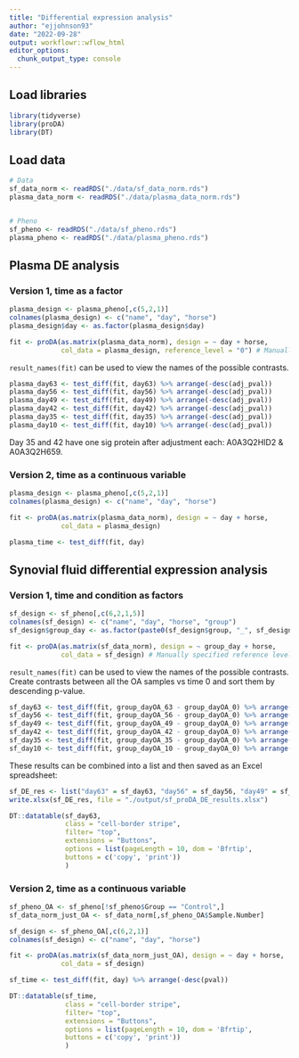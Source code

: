 ```yaml
---
title: "Differential expression analysis"
author: "ejjohnson93"
date: "2022-09-28"
output: workflowr::wflow_html
editor_options:
  chunk_output_type: console
---
```


## Load libraries

```r

library(tidyverse)
library(proDA)
library(DT)

```


## Load data

```r

# Data
sf_data_norm <- readRDS("./data/sf_data_norm.rds")
plasma_data_norm <- readRDS("./data/plasma_data_norm.rds")


# Pheno
sf_pheno <- readRDS("./data/sf_pheno.rds")
plasma_pheno <- readRDS("./data/plasma_pheno.rds")

```


## Plasma DE analysis 

### Version 1, time as a factor 

```r

plasma_design <- plasma_pheno[,c(5,2,1)]
colnames(plasma_design) <- c("name", "day", "horse")
plasma_design$day <- as.factor(plasma_design$day)

```



```r

fit <- proDA(as.matrix(plasma_data_norm), design = ~ day + horse, 
             col_data = plasma_design, reference_level = "0") # Manually specified reference level but confirmed its 0 by default

```


`result_names(fit)` can be used to view the names of the possible contrasts. 

```r

plasma_day63 <- test_diff(fit, day63) %>% arrange(-desc(adj_pval))
plasma_day56 <- test_diff(fit, day56) %>% arrange(-desc(adj_pval))
plasma_day49 <- test_diff(fit, day49) %>% arrange(-desc(adj_pval))
plasma_day42 <- test_diff(fit, day42) %>% arrange(-desc(adj_pval))
plasma_day35 <- test_diff(fit, day35) %>% arrange(-desc(adj_pval))
plasma_day10 <- test_diff(fit, day10) %>% arrange(-desc(adj_pval))

```

Day 35 and 42 have one sig protein after adjustment each: A0A3Q2HID2 & 	A0A3Q2H659.  


### Version 2, time as a continuous variable 

```r

plasma_design <- plasma_pheno[,c(5,2,1)]
colnames(plasma_design) <- c("name", "day", "horse")

```



```r

fit <- proDA(as.matrix(plasma_data_norm), design = ~ day + horse, 
             col_data = plasma_design) 

```



```r

plasma_time <- test_diff(fit, day)

```



## Synovial fluid differential expression analysis 

### Version 1, time and condition as factors 

```r

sf_design <- sf_pheno[,c(6,2,1,5)]
colnames(sf_design) <- c("name", "day", "horse", "group")
sf_design$group_day <- as.factor(paste0(sf_design$group, "_", sf_design$day))

```



```r

fit <- proDA(as.matrix(sf_data_norm), design = ~ group_day + horse, 
             col_data = sf_design) # Manually specified reference level but confirmed its 0 by default

```


`result_names(fit)` can be used to view the names of the possible contrasts. Create contrasts between all the OA samples vs time 0 and sort them by descending p-value. 

```r

sf_day63 <- test_diff(fit, group_dayOA_63 - group_dayOA_0) %>% arrange(-desc(pval))
sf_day56 <- test_diff(fit, group_dayOA_56 - group_dayOA_0) %>% arrange(-desc(pval))
sf_day49 <- test_diff(fit, group_dayOA_49 - group_dayOA_0) %>% arrange(-desc(pval))
sf_day42 <- test_diff(fit, group_dayOA_42 - group_dayOA_0) %>% arrange(-desc(pval))
sf_day35 <- test_diff(fit, group_dayOA_35 - group_dayOA_0) %>% arrange(-desc(pval))
sf_day10 <- test_diff(fit, group_dayOA_10 - group_dayOA_0) %>% arrange(-desc(pval))

```


These results can be combined into a list and then saved as an Excel spreadsheet: 

```r

sf_DE_res <- list("day63" = sf_day63, "day56" = sf_day56, "day49" = sf_day49, "day42" = sf_day42, "day35" = sf_day35, "day10" = sf_day10)
write.xlsx(sf_DE_res, file = "./output/sf_proDA_DE_results.xlsx")

```


```r

DT::datatable(sf_day63, 
              class = "cell-border stripe", 
              filter= "top", 
              extensions = "Buttons",
              options = list(pageLength = 10, dom = 'Bfrtip',
              buttons = c('copy', 'print'))
              )

```

### Version 2, time as a continuous variable 

```r

sf_pheno_OA <- sf_pheno[!sf_pheno$Group == "Control",]
sf_data_norm_just_OA <- sf_data_norm[,sf_pheno_OA$Sample.Number]

```

```r

sf_design <- sf_pheno_OA[,c(6,2,1)]
colnames(sf_design) <- c("name", "day", "horse")

```


```r

fit <- proDA(as.matrix(sf_data_norm_just_OA), design = ~ day + horse, 
             col_data = sf_design) 

```


```r

sf_time <- test_diff(fit, day) %>% arrange(-desc(pval))

```


```r

DT::datatable(sf_time, 
              class = "cell-border stripe", 
              filter= "top", 
              extensions = "Buttons",
              options = list(pageLength = 10, dom = 'Bfrtip',
              buttons = c('copy', 'print'))
              )

```

